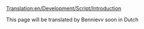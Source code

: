 [[Translation:en/Development/Script/Introduction]]
{{nl/Vertaling|en/Introduction|0}}


This page will be translated by Bennievv soon in Dutch